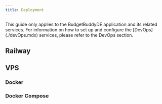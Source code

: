 ```yaml
---
title: Deployment
---
```


<Callout>
  This guide only applies to the BudgetBuddyDE application and its related services. For information
  on how to set up and configure the [DevOps](./devOps.mdx) services, please refer to the DevOps
  section.
</Callout>

## Railway

## VPS

### Docker

### Docker Compose
